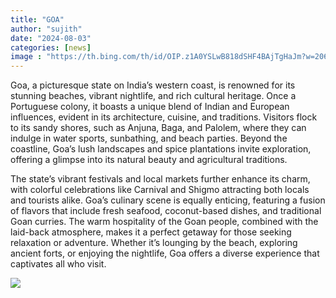 ```yaml
---
title: "GOA"
author: "sujith"
date: "2024-08-03"
categories: [news]
image : "https://th.bing.com/th/id/OIP.z1A0YSLwB818dSHF4BAjTgHaJm?w=2064&h=2676&rs=1&pid=ImgDetMain"
---
```


Goa, a picturesque state on India’s western coast, is renowned for its stunning beaches, vibrant nightlife, and rich cultural heritage. Once a Portuguese colony, it boasts a unique blend of Indian and European influences, evident in its architecture, cuisine, and traditions. Visitors flock to its sandy shores, such as Anjuna, Baga, and Palolem, where they can indulge in water sports, sunbathing, and beach parties. Beyond the coastline, Goa's lush landscapes and spice plantations invite exploration, offering a glimpse into its natural beauty and agricultural traditions.

The state's vibrant festivals and local markets further enhance its charm, with colorful celebrations like Carnival and Shigmo attracting both locals and tourists alike. Goa’s culinary scene is equally enticing, featuring a fusion of flavors that include fresh seafood, coconut-based dishes, and traditional Goan curries. The warm hospitality of the Goan people, combined with the laid-back atmosphere, makes it a perfect getaway for those seeking relaxation or adventure. Whether it’s lounging by the beach, exploring ancient forts, or enjoying the nightlife, Goa offers a diverse experience that captivates all who visit.


![](https://th.bing.com/th/id/R.67fd4a3cc403b7dd575af0360941a6fd?rik=HbthKIIuxzoAeg&riu=http%3a%2f%2fblog.bedandchai.com%2fwp-content%2fuploads%2f2015%2f12%2fWorld___India_Relax_on_the_beach_in_Arambol_068131_.jpg&ehk=dIxvdw6D%2fxupxS1Id3hXKJh2aipbFjjY7qNHT8A8p3A%3d&risl=&pid=ImgRaw&r=0)


